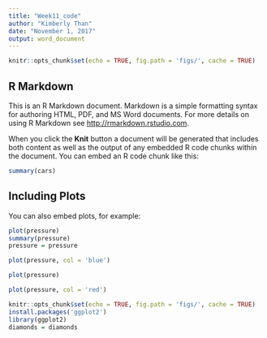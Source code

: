 ```yaml
---
title: "Week11_code"
author: "Kimberly Than"
date: "November 1, 2017"
output: word_document
---
```


```r
knitr::opts_chunk$set(echo = TRUE, fig.path = 'figs/', cache = TRUE)
```

## R Markdown

This is an R Markdown document. Markdown is a simple formatting syntax for authoring HTML, PDF, and MS Word documents. For more details on using R Markdown see <http://rmarkdown.rstudio.com>.

When you click the **Knit** button a document will be generated that includes both content as well as the output of any embedded R code chunks within the document. You can embed an R code chunk like this:

```r
summary(cars)
```

## Including Plots

You can also embed plots, for example:

```r
plot(pressure)
summary(pressure)
pressure = pressure
```

```r
plot(pressure, col = 'blue')
```

```r
plot(pressure)
```

```r
plot(pressure, col = 'red')
```

```r
knitr::opts_chunk$set(echo = TRUE, fig.path = 'figs/', cache = TRUE)
install.packages('ggplot2')
library(ggplot2)
diamonds = diamonds
```
